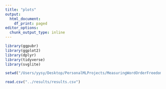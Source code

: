 ```yaml
---
title: "plots"
output:
  html_document:
    df_print: paged
editor_options:
  chunk_output_type: inline
---
```


```r
library(ggpubr)
library(ggplot2)
library(dplyr)
library(tidyverse)
library(svglite)
```


```r
setwd("/Users/yysy/Desktop/PersonalMLProjects/MeasuringWordOrderFreedom")
```



```r
read.csv("../results/results.csv")
```


